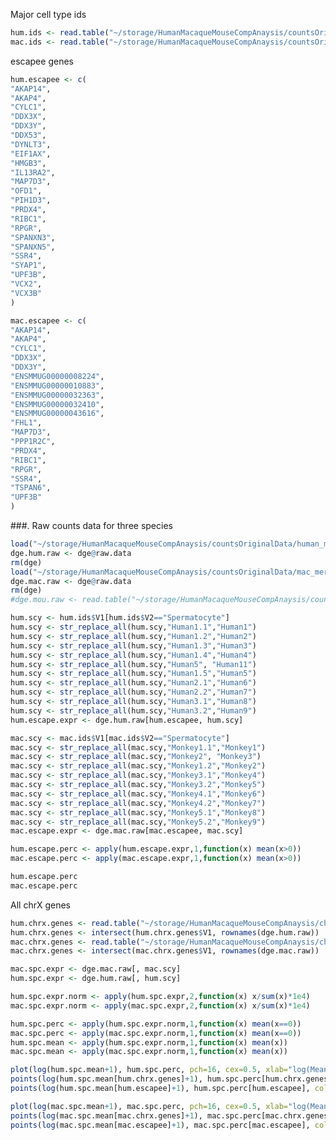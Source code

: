 
Major cell type ids
```r
hum.ids <- read.table("~/storage/HumanMacaqueMouseCompAnaysis/countsOriginalData/HumanMerged4-1235-NoC5-NoC1_MajorGermCelltypes_label_Qianyi.txt", header = FALSE, sep = "\t", stringsAsFactors = FALSE)
mac.ids <- read.table("~/storage/HumanMacaqueMouseCompAnaysis/countsOriginalData/Monkey-5subjects-NoC1-NoC7-No10pctMT_MajorGermCelltypes_label_Qianyi.txt", header = FALSE, sep = "\t", stringsAsFactors = FALSE)
```

escapee genes
```r
hum.escapee <- c(
"AKAP14",
"AKAP4",
"CYLC1",
"DDX3X",
"DDX3Y",
"DDX53",
"DYNLT3",
"EIF1AX",
"HMGB3",
"IL13RA2",
"MAP7D3",
"OFD1",
"PIH1D3",
"PRDX4",
"RIBC1",
"RPGR",
"SPANXN3",
"SPANXN5",
"SSR4",
"SYAP1",
"UPF3B",
"VCX2",
"VCX3B"
)

mac.escapee <- c(
"AKAP14",
"AKAP4",
"CYLC1",
"DDX3X",
"DDX3Y",
"ENSMMUG00000008224",
"ENSMMUG00000010883",
"ENSMMUG00000032363",
"ENSMMUG00000032410",
"ENSMMUG00000043616",
"FHL1",
"MAP7D3",
"PPP1R2C",
"PRDX4",
"RIBC1",
"RPGR",
"SSR4",
"TSPAN6",
"UPF3B"
)
```

###. Raw counts data for three species
```r
load("~/storage/HumanMacaqueMouseCompAnaysis/countsOriginalData/human_merged1235_20cpg15upg.robj")
dge.hum.raw <- dge@raw.data
rm(dge)
load("~/storage/HumanMacaqueMouseCompAnaysis/countsOriginalData/mac_merged9_nospikeincells.Robj")
dge.mac.raw <- dge@raw.data
rm(dge)
#dge.mou.raw <- read.table("~/storage/HumanMacaqueMouseCompAnaysis/countsOriginalData/GSE112393_MergedAdultMouseST25_DGE.txt",header = TRUE, row.names = 1,sep="\t")
```


```r
hum.scy <- hum.ids$V1[hum.ids$V2=="Spermatocyte"]
hum.scy <- str_replace_all(hum.scy,"Human1.1","Human1")
hum.scy <- str_replace_all(hum.scy,"Human1.2","Human2")
hum.scy <- str_replace_all(hum.scy,"Human1.3","Human3")
hum.scy <- str_replace_all(hum.scy,"Human1.4","Human4")
hum.scy <- str_replace_all(hum.scy,"Human5", "Human11")
hum.scy <- str_replace_all(hum.scy,"Human1.5","Human5")
hum.scy <- str_replace_all(hum.scy,"Human2.1","Human6")
hum.scy <- str_replace_all(hum.scy,"Human2.2","Human7")
hum.scy <- str_replace_all(hum.scy,"Human3.1","Human8")
hum.scy <- str_replace_all(hum.scy,"Human3.2","Human9")
hum.escape.expr <- dge.hum.raw[hum.escapee, hum.scy]
```

```r
mac.scy <- mac.ids$V1[mac.ids$V2=="Spermatocyte"]
mac.scy <- str_replace_all(mac.scy,"Monkey1.1","Monkey1")
mac.scy <- str_replace_all(mac.scy,"Monkey2", "Monkey3")
mac.scy <- str_replace_all(mac.scy,"Monkey1.2","Monkey2")
mac.scy <- str_replace_all(mac.scy,"Monkey3.1","Monkey4")
mac.scy <- str_replace_all(mac.scy,"Monkey3.2","Monkey5")
mac.scy <- str_replace_all(mac.scy,"Monkey4.1","Monkey6")
mac.scy <- str_replace_all(mac.scy,"Monkey4.2","Monkey7")
mac.scy <- str_replace_all(mac.scy,"Monkey5.1","Monkey8")
mac.scy <- str_replace_all(mac.scy,"Monkey5.2","Monkey9")
mac.escape.expr <- dge.mac.raw[mac.escapee, mac.scy]
```

```r
hum.escape.perc <- apply(hum.escape.expr,1,function(x) mean(x>0))
mac.escape.perc <- apply(mac.escape.expr,1,function(x) mean(x>0))
```

```r
hum.escape.perc
mac.escape.perc
```

All chrX genes
```r
hum.chrx.genes <- read.table("~/storage/HumanMacaqueMouseCompAnaysis/chrXInactivation/humanChrXgenes",header=FALSE,stringsAsFactors = FALSE)
hum.chrx.genes <- intersect(hum.chrx.genes$V1, rownames(dge.hum.raw))
mac.chrx.genes <- read.table("~/storage/HumanMacaqueMouseCompAnaysis/chrXInactivation/monkeyChrXgenes",header=FALSE,stringsAsFactors = FALSE)
mac.chrx.genes <- intersect(mac.chrx.genes$V1, rownames(dge.mac.raw))
```


```r
mac.spc.expr <- dge.mac.raw[, mac.scy]
hum.spc.expr <- dge.hum.raw[, hum.scy]
```

```r
hum.spc.expr.norm <- apply(hum.spc.expr,2,function(x) x/sum(x)*1e4)
mac.spc.expr.norm <- apply(mac.spc.expr,2,function(x) x/sum(x)*1e4)
```

```r
hum.spc.perc <- apply(hum.spc.expr.norm,1,function(x) mean(x==0))
mac.spc.perc <- apply(mac.spc.expr.norm,1,function(x) mean(x==0))
hum.spc.mean <- apply(hum.spc.expr.norm,1,function(x) mean(x))
mac.spc.mean <- apply(mac.spc.expr.norm,1,function(x) mean(x))
```

```r
plot(log(hum.spc.mean+1), hum.spc.perc, pch=16, cex=0.5, xlab="log(MeanExpression+1)", ylab="%zeros")
points(log(hum.spc.mean[hum.chrx.genes]+1), hum.spc.perc[hum.chrx.genes], col="grey")
points(log(hum.spc.mean[hum.escapee]+1), hum.spc.perc[hum.escapee], col="red")
```


```r
plot(log(mac.spc.mean+1), mac.spc.perc, pch=16, cex=0.5, xlab="log(MeanExpression+1)", ylab="%zeros")
points(log(mac.spc.mean[mac.chrx.genes]+1), mac.spc.perc[mac.chrx.genes], col="grey")
points(log(mac.spc.mean[mac.escapee]+1), mac.spc.perc[mac.escapee], col="red")
```
